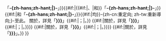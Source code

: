 {{hatnote|1=[[File:Disambig_gray.svg|25px|link=Wikipedia:消歧义]]&nbsp;&nbsp;「'''-{zh-hans;zh-hant;|{{{1}}}}-'''」{{#if:{{{b|}}}|{{#if:{{{c|}}}|、|和}}「'''-{zh-hans;zh-hant;|{{{b}}}}-'''」}}{{#if:{{{c|}}}|{{#if:{{{d|}}}|、|和}}「'''-{zh-hans;zh-hant;|{{{c}}}}-'''」}}{{#if:{{{d|}}}|和「'''-{zh-hans;zh-hant;|{{{d}}}}-'''」}}{{#if:{{{b|}}}{{{c|}}}{{{d|}}}|均}}-{zh-cn:重定向; zh-tw:重新導向;}-至此。<!--
 -->關於{{{2|与本條目同名之其他主题}}}，詳見「'''[[:{{{3}}}|{{{3c|{{{3}}}}}}]]'''」{{#if:{{{5|}}}|；|。}}<!--
 -->{{#if:{{{5|}}}|關於{{{4|与本條目同名之其他主题}}}，詳見「'''[[:{{{5}}}|{{{5c|{{{5}}}}}}]]'''」{{#if:{{{7|}}}|；|。}}}}<!--
 -->{{#if:{{{7|}}}|關於{{{6|与本條目同名之其他主题}}}，詳見「'''[[:{{{7}}}|{{{7c|{{{7}}}}}}]]'''」{{#if:{{{9|}}}|；|。}}}}<!--
 -->{{#if:{{{9|}}}|關於{{{8|与本條目同名之其他主题}}}，詳見「'''[[:{{{9}}}|{{{9c|{{{9}}}}}}]]'''」。}}<!--
-->}}<noinclude>
{{documentation}}
</noinclude>